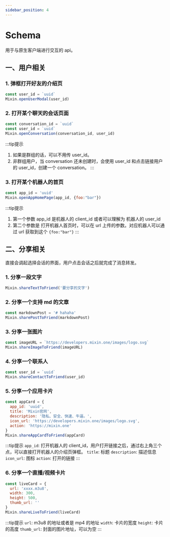 ```yaml
---
sidebar_position: 4
---
```


# Schema
用于与原生客户端进行交互的 api。

## 一、用户相关

### 1. 弹框打开好友的介绍页
```js
const user_id = `uuid`
Mixin.openUserModal(user_id)
```


### 2. 打开某个聊天的会话页面
```js
const conversation_id = `uuid`
const user_id = `uuid`
Mixin.openConversation(conversation_id, user_id)
```
:::tip提示
1. 如果是群组的话，可以不用传 user_id。
2. 非群组用户，当 conversation 还未创建时，会使用 user_id 和点击链接用户的 user_id，创建一个 conversation。
:::

### 3. 打开某个机器人的首页
```js
const app_id = 'uuid'
Mixin.openAppHomePage(app_id, {foo:"bar"})
```
:::tip提示
1. 第一个参数 app_id 是机器人的 client_id 或者可以理解为 机器人的 user_id
2. 第二个参数是 打开机器人首页时，可以在 url 上传的参数。对应机器人可以通过 url 获取到这个 `{foo:"bar"}`
:::

## 二、分享相关
直接会调起选择会话的界面，用户点击会话之后就完成了消息转发。

### 1. 分享一段文字
```js
Mixin.shareTextToFriend('要分享的文字')
```

### 2. 分享一个支持 md 的文章
```js
const markdownPost = '# hahaha'
Mixin.sharePostToFriend(markdownPost)
```
### 3. 分享一张图片
```js
const imageURL = `https://developers.mixin.one/images/logo.svg`
Mixin.shareImageToFriend(imageURL)
```

### 4. 分享一个联系人
```js
const user_id = `uuid`
Mixin.shareContactToFriend(user_id)
```

### 5. 分享一个应用卡片
```js
const appCard = {
  app_id: 'uuid',
  title: 'Mixin官网',
  description: '隐私、安全、快速、牛逼。',
  icon_url: 'https://developers.mixin.one/images/logo.svg',
  action: 'https://mixin.one'
}
Mixin.shareAppCardToFriend(appCard)
```
:::tip提示
`app_id`: 打开机器人的 client_id，用户打开链接之后，通过右上角三个点，可以直接打开机器人的介绍页弹框。
`title`: 标题
`description`: 描述信息
`icon_url`: 图标
`action`: 打开的链接
:::

### 6. 分享一个直播/视频卡片
```js
const liveCard = {
  url: 'xxxx.m3u8',
  width: 300,
  height: 500,
  thumb_url: ''
}
Mixin.shareLiveToFriend(liveCard)
```
:::tip提示
`url`: m3u8 的地址或者是 mp4 的地址
`width`: 卡片的宽度
`height`: 卡片的高度
`thumb_url`: 封面的图片地址，可以为空
:::


